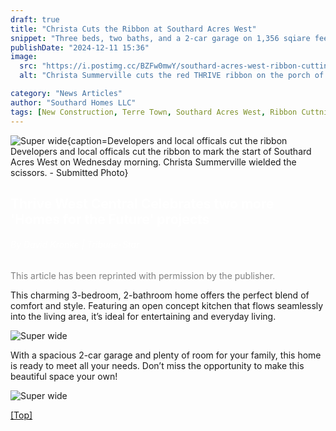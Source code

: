 ```yaml
---
draft: true
title: "Christa Cuts the Ribbon at Southard Acres West"
snippet: "Three beds, two baths, and a 2-car garage on 1,356 sqiare feet with an open-concept kitchen for $229,900 in Terre Town."
publishDate: "2024-12-11 15:36"
image: 
  src: "https://i.postimg.cc/BZFw0mwY/southard-acres-west-ribbon-cutting.webp"
  alt: "Christa Summerville cuts the red THRIVE ribbon on the porch of 4534 N 14 1/2 Street."

category: "News Articles"
author: "Southard Homes LLC"
tags: [New Construction, Terre Town, Southard Acres West, Ribbon Cuttning, THRIVE West Central]
---
```



![Super wide{caption=Developers and local officals cut the ribbon Developers and local officals cut the ribbon to mark the start of Southard Acres West on Wednesday morning. Christa Summerville wielded the scissors. - Submitted Photo}](https://i.postimg.cc/BZFw0mwY/southard-acres-west-ribbon-cutting.webp)

<h2 style="color: white">Thrive West Central Celebrates two more 'Homes for the Future' projects </h2>
<h6 style="color: white">By David Kronke | Tribune-Star</h6>
<p style="color: gray" class="italic">This article has been reprinted with permission by the publisher.</p>
This charming 3-bedroom, 2-bathroom home offers the perfect blend of comfort and style. Featuring an open concept kitchen that flows seamlessly into the living area, it’s ideal for entertaining and everyday living. 

![Super wide](https://i.postimg.cc/ncYRsCxq/ribbon-cutting-attendees.webp)

With a spacious 2-car garage and plenty of room for your family, this home is ready to meet all your needs. Don’t miss the opportunity to make this beautiful space your own!

![Super wide](https://i.postimg.cc/655R03Rr/IMG-1017.webp)



[[Top]](#top)